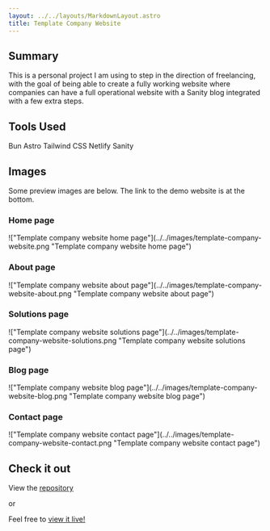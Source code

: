 ```yaml
---
layout: ../../layouts/MarkdownLayout.astro
title: Template Company Website
---
```



## Summary

This is a personal project I am using to step in the direction of freelancing, with the goal of being able
to create a fully working website where companies can have a full operational website with a Sanity blog
integrated with a few extra steps.

## Tools Used

<div class="flex flex-wrap justify-center gap-4">
  <SkillTag>Bun</SkillTag>
  <SkillTag>Astro</SkillTag>
  <SkillTag>Tailwind CSS</SkillTag>
  <SkillTag>Netlify</SkillTag>
  <SkillTag>Sanity</SkillTag>
</div>

## Images

Some preview images are below. The link to the demo website is at the bottom.

### Home page

<div>
  !["Template company website home
  page"](../../images/template-company-website.png "Template company website
  home page")
</div>

### About page

<div>
  !["Template company website about
  page"](../../images/template-company-website-about.png "Template company
  website about page")
</div>

### Solutions page

<div>
  !["Template company website solutions
  page"](../../images/template-company-website-solutions.png "Template company
  website solutions page")
</div>

### Blog page

<div>
  !["Template company website blog
  page"](../../images/template-company-website-blog.png "Template company
  website blog page")
</div>

### Contact page

<div>
  !["Template company website contact
  page"](../../images/template-company-website-contact.png "Template company
  website contact page")
</div>

## Check it out

View the [<u>repository</u>](https://github.com/brendokht/template-company-website)

or

Feel free to [<u>view it live!</u>](https://brendokht-company-template.netlify.app/)
